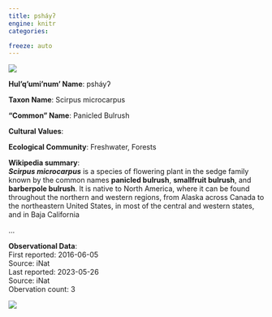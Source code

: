 ```yaml
---
title: psháyʔ
engine: knitr
categories:

freeze: auto
---
```

![](https://inaturalist-open-data.s3.amazonaws.com/photos/12835/medium.jpg){fig-alt="psháyʔ - Panicled Bulrush"}

**Hul'q'umi'num' Name**: psháyʔ



**Taxon Name**: Scirpus microcarpus

**"Common" Name**: Panicled Bulrush

**Cultural Values**:  

::: {layout-nrow=1 style="width:60%"}

:::

**Ecological Community**: Freshwater, Forests

**Wikipedia summary**:  
<i><b>Scirpus microcarpus</b></i> is a species of flowering plant in the sedge family known by the common names <b>panicled bulrush</b>, <b>smallfruit bulrush</b>, and <b>barberpole bulrush</b>. It is native to North America, where it can be found throughout the northern and western regions, from Alaska across Canada to the northeastern United States, in most of the central and western states, and in Baja California</p>...

**Observational Data**:   
First reported: 2016-06-05  
Source: iNat  
Last reported: 2023-05-26  
Source: iNat  
Obervation count: 3

![](community_dist.png)
